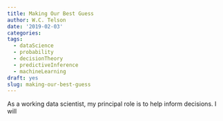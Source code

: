 ```yaml
---
title: Making Our Best Guess
author: W.C. Telson
date: '2019-02-03'
categories:
tags:
  - dataScience
  - probability
  - decisionTheory
  - predictiveInference
  - machineLearning
draft: yes
slug: making-our-best-guess
---
```


As a working data scientist, my principal role is to help inform decisions. I will 

